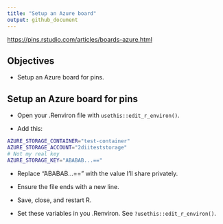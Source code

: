 ```yaml
---
title: "Setup an Azure board"
output: github_document
---
```


<https://pins.rstudio.com/articles/boards-azure.html>

## Objectives

* Setup an Azure board for pins.

## Setup an Azure board for pins

* Open your .Renviron file with `usethis::edit_r_environ()`.

* Add this:

```bash
AZURE_STORAGE_CONTAINER="test-container"
AZURE_STORAGE_ACCOUNT="2diiteststorage"
# Not my real key
AZURE_STORAGE_KEY="ABABAB...=="
```

* Replace "ABABAB...==" with the value I'll share privately.

* Ensure the file ends with a new line.

* Save, close, and restart R.

* Set these variables in you .Renviron. See `?usethis::edit_r_environ()`.


